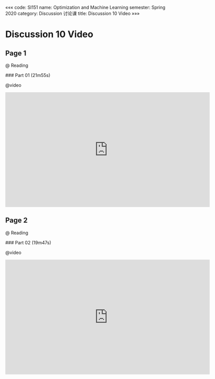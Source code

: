 «««
code: SI151
name: Optimization and Machine Learning
semester: Spring 2020
category: Discussion 讨论课
title: Discussion 10 Video
»»»

# Discussion 10 Video

## Page 1

@ Reading

<div class="markdown-body">
### Part 01 (21m55s)
</div>

@video

<iframe src="https://watchsb.com/e/x195d0f3pz78.html" frameborder=0 marginwidth=0 marginheight=0 scrolling=no width=640 height=360 allowfullscreen></iframe>


## Page 2

@ Reading

<div class="markdown-body">
### Part 02 (19m47s)
</div>

@video

<iframe src="https://watchsb.com/e/n9w0qv1d7olr.html" frameborder=0 marginwidth=0 marginheight=0 scrolling=no width=640 height=360 allowfullscreen></iframe>


